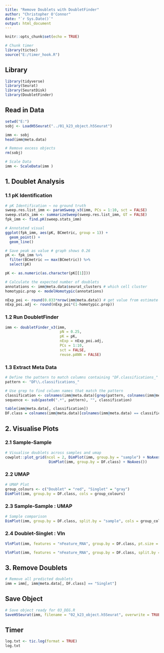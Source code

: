 ---
title: "Remove Doublets with DoubletFinder"
author: "Christopher O'Connor"
date: "`r Sys.Date()`"
output: html_document
---

```{r setup, include=FALSE}
knitr::opts_chunk$set(echo = TRUE)
```

```{r}
# Chunk timer 
library(tictoc)
source("E:/timer_hook.R")
```

## Library

```{r message=FALSE, warning=FALSE}
library(tidyverse)
library(Seurat)
library(SeuratDisk)
library(DoubletFinder)
```

## Read in Data

```{r}
setwd("E:")
sobj <- LoadH5Seurat("../01_k23_object.h5Seurat")
```

```{r}
imm <- sobj
head(imm@meta.data)
```

```{r}
# Remove excess objects
rm(sobj)

# Scale Data 
imm <- ScaleData(imm )
```

## 1.  Doublet Analysis

### 1.1 pK Identification

```{r pK_Identification, start_timer=TRUE, name = "pK_Identification_chunk"}
# pK Identification ~ no ground truth 
sweep.res.list_imm <- paramSweep_v3(imm, PCs = 1:10, sct = FALSE)
sweep.stats_imm <- summarizeSweep(sweep.res.list_imm, GT = FALSE)
fpk_imm <- find.pK(sweep.stats_imm)
```

```{r}
# Annotated visual
ggplot(fpk_imm, aes(pK, BCmetric, group = 1)) +
  geom_point() +
  geom_line()
```

```{r}
# Save peak as value # graph shows 0.26
pK <- fpk_imm %>%
  filter(BCmetric == max(BCmetric)) %>%
  select(pK)

pK <- as.numeric(as.character(pK[[1]]))
```

```{r DoubletAnn, start_timer=TRUE, name = "Doublet_Annotation_chunk"}
# Calculate the expected number of doublets
annotations <- imm@meta.data$seurat_clusters # which cell cluster
homotypic.prop <- modelHomotypic(annotations)

nExp_poi <- round(0.033*nrow(imm@meta.data)) # get value from estimate cr x10guide
nExp_poi.adj <- round(nExp_poi*(1-homotypic.prop))
```

### 1.2 Run DoubletFinder

```{r DoubletFinder, start_timer=TRUE, name = "DoubletFinder_chunk"}
imm <- doubletFinder_v3(imm, 
                         pN = 0.25, 
                         pK = pK,
                         nExp = nExp_poi.adj, 
                         PCs = 1:10, 
                         sct = FALSE, 
                         reuse.pANN = FALSE)
```

### 1.3 Extract Meta Data

```{r}
# Define the pattern to match columns containing "DF.classifications_"
pattern <- "DF\\.classifications_"

# Use grep to find column names that match the pattern
classification <- colnames(imm@meta.data)[grep(pattern, colnames(imm@meta.data))]
sequence <- sub(paste0(".*", pattern), "", classification) 

table(imm@meta.data[, classification])
DF.class = colnames(imm@meta.data)[colnames(imm@meta.data) == classification]
```

## 2. Visualise Plots

### 2.1 Sample-Sample

```{r}
# Visualise doublets across samples and umap
cowplot::plot_grid(ncol = 2, DimPlot(imm, group.by = "sample") + NoAxes(),
                    DimPlot(imm, group.by = DF.class) + NoAxes())
```

### 2.2 UMAP

```{r}
# UMAP Plot 
group_colours <- c("Doublet" = "red", "Singlet" = "gray")
DimPlot(imm, group.by = DF.class, cols = group_colours)
```

### 2.3 Sample-Sample : UMAP

```{r}
# Sample comparison
DimPlot(imm, group.by = DF.class, split.by = "sample", cols = group_colours)
```

### 2.4 Doublet-Singlet : Vln

```{r}
VlnPlot(imm, features = "nFeature_RNA", group.by = DF.class, pt.size = 0.1)

VlnPlot(imm, features = "nFeature_RNA", group.by = DF.class, split.by = "sample", pt.size = 0.1)
```

## 3. Remove Doublets

```{r}
# Remove all predicted doublets 
imm = imm[, imm@meta.data[, DF.class] == "Singlet"]
```

## Save Object

```{r}
# Save object ready for 03_DEG.R
SaveH5Seurat(imm, filename = "02_k23_object.h5Seurat", overwrite = TRUE)
```

## Timer

```{r}
log.txt <- tic.log(format = TRUE)
log.txt
```
